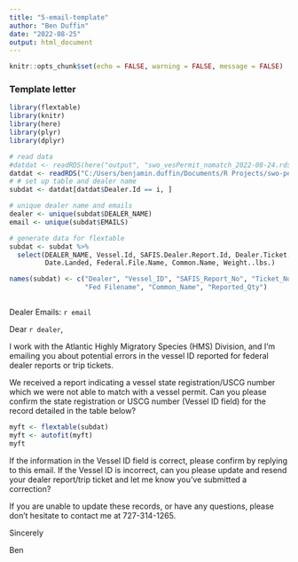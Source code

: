 ```yaml
---
title: "5-email-template"
author: "Ben Duffin"
date: "2022-08-25"
output: html_document
---
```


```r
knitr::opts_chunk$set(echo = FALSE, warning = FALSE, message = FALSE)
```

### Template letter



```r
library(flextable)
library(knitr) 
library(here)
library(plyr)
library(dplyr)
```


```r

# read data
#datdat <- readRDS(here("output", "swo_vesPermit_nomatch_2022-08-24.rds"))
datdat <- readRDS("C:/Users/benjamin.duffin/Documents/R Projects/swo-permits/output/swo_vesPermit_nomatch_2022-12-12.rds")
# # set up table and dealer name
subdat <- datdat[datdat$Dealer.Id == i, ]

# unique dealer name and emails
dealer <- unique(subdat$DEALER_NAME)
email <- unique(subdat$EMAILS)

# generate data for flextable 
subdat <- subdat %>%
  select(DEALER_NAME, Vessel.Id, SAFIS.Dealer.Report.Id, Dealer.Ticket.Number, 
         Date.Landed, Federal.File.Name, Common.Name, Weight..lbs.)

names(subdat) <- c("Dealer", "Vessel_ID", "SAFIS_Report_No", "Ticket_No", "Date_Landed", 
                   "Fed Filename", "Common_Name", "Reported_Qty")



```



Dealer Emails: `r email`


Dear `r dealer`,

I work with the Atlantic Highly Migratory Species (HMS) Division, and I'm emailing you about potential errors in the vessel ID reported for federal dealer reports or trip tickets.

We received a report indicating a vessel state registration/USCG number which we were not able to match with a vessel permit. Can you please confirm the state registration or USCG number (Vessel ID field) for the record detailed in the table below?

```r

myft <- flextable(subdat)
myft <- autofit(myft)
myft
```


If the information in the Vessel ID field is correct, please confirm by replying to this email. If the Vessel ID is incorrect, can you please update and resend your dealer report/trip ticket and let me know you've submitted a correction?

If you are unable to update these records, or have any questions, please don't hesitate to contact me at 727-314-1265.

Sincerely 

Ben
